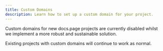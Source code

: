 ```yaml
---
title: Custom Domains
description: Learn how to set up a custom domain for your project.
---
```


Custom domains for new docs.page projects are currently disabled whilst we implement a more robust
and sustainable solution.

Existing projects with custom domains will continue to work as normal.